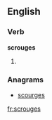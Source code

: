 
==English==

===Verb===
'''scrouges'''

# {{third-person singular of|[[scrouge]]}}

===Anagrams===
* [[scourges#English|scourges]]

[[fr:scrouges]]